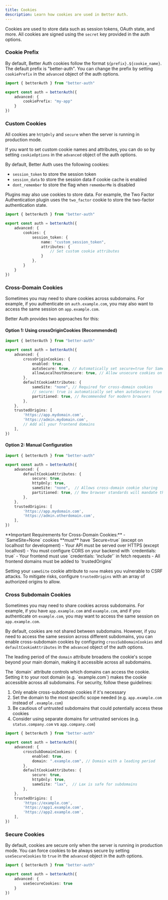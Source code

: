 ```yaml
---
title: Cookies
description: Learn how cookies are used in Better Auth.
---
```


Cookies are used to store data such as session tokens, OAuth state, and more. All cookies are signed using the `secret` key provided in the auth options.

### Cookie Prefix

By default, Better Auth cookies follow the format `${prefix}.${cookie_name}`. The default prefix is "better-auth". You can change the prefix by setting `cookiePrefix` in the `advanced` object of the auth options.

```ts title="auth.ts"
import { betterAuth } from "better-auth"

export const auth = betterAuth({
    advanced: {
        cookiePrefix: "my-app"
    }
})
```

### Custom Cookies

All cookies are `httpOnly` and `secure` when the server is running in production mode.

If you want to set custom cookie names and attributes, you can do so by setting `cookieOptions` in the `advanced` object of the auth options.

By default, Better Auth uses the following cookies:

- `session_token` to store the session token
- `session_data` to store the session data if cookie cache is enabled
- `dont_remember` to store the flag when `rememberMe` is disabled

Plugins may also use cookies to store data. For example, the Two Factor Authentication plugin uses the `two_factor` cookie to store the two-factor authentication state.

```ts title="auth.ts"
import { betterAuth } from "better-auth"

export const auth = betterAuth({
    advanced: {
        cookies: {
            session_token: {
                name: "custom_session_token",
                attributes: {
                    // Set custom cookie attributes
                }
            },
        }
    }
})
```

### Cross-Domain Cookies

Sometimes you may need to share cookies across subdomains.
For example, if you authenticate on `auth.example.com`, you may also want to access the same session on `app.example.com`.

Better Auth provides two approaches for this:

#### Option 1: Using crossOriginCookies (Recommended)

```ts title="auth.ts"
import { betterAuth } from "better-auth"

export const auth = betterAuth({
    advanced: {
        crossOriginCookies: {
            enabled: true,
            autoSecure: true, // Automatically set secure=true for SameSite=None
            allowLocalhostUnsecure: true, // Allow unsecure cookies on localhost for development
        },
        defaultCookieAttributes: {
            sameSite: "none", // Required for cross-domain cookies
            // secure: true is automatically set when autoSecure: true
            partitioned: true, // Recommended for modern browsers
        },
    },
    trustedOrigins: [
        'https://app.mydomain.com',
        'https://admin.mydomain.com',
        // Add all your frontend domains
    ],
})
```

#### Option 2: Manual Configuration

```ts title="auth.ts"
import { betterAuth } from "better-auth"

export const auth = betterAuth({
    advanced: {
        defaultCookieAttributes: {
            secure: true,
            httpOnly: true,
            sameSite: "none",  // Allows cross-domain cookie sharing
            partitioned: true, // New browser standards will mandate this for foreign cookies
        },
    },
    trustedOrigins: [
        'https://app.mydomain.com',
        'https://admin.otherdomain.com',
    ],
})
```

<Callout type="warn">
**Important Requirements for Cross-Domain Cookies:**
- `SameSite=None` cookies **must** have `Secure=true` (except on localhost for development)
- Your API must be served over HTTPS (except localhost)
- You must configure CORS on your backend with `credentials: true`
- Your frontend must use `credentials: 'include'` in fetch requests
- All frontend domains must be added to `trustedOrigins`
</Callout>

<Callout type="warn">Setting your `sameSite` cookie attribute to `none` makes you vulnerable to CSRF attacks. To mitigate risks, configure `trustedOrigins` with an array of authorized origins to allow.</Callout>

### Cross Subdomain Cookies

Sometimes you may need to share cookies across subdomains. For example, if you have `app.example.com` and `example.com`, and if you authenticate on `example.com`, you may want to access the same session on `app.example.com`.

By default, cookies are not shared between subdomains. However, if you need to access the same session across different subdomains, you can enable cross-subdomain cookies by configuring `crossSubDomainCookies` and `defaultCookieAttributes` in the `advanced` object of the auth options.

<Callout>The leading period of the `domain` attribute broadens the cookie's scope beyond your main domain, making it accessible across all subdomains.</Callout>

<Callout type="warn">
  The `domain` attribute controls which domains can access the cookie. Setting it to your root domain (e.g. `example.com`) makes the cookie accessible across all subdomains. For security, follow these guidelines:

  1. Only enable cross-subdomain cookies if it's necessary
  2. Set the domain to the most specific scope needed (e.g. `app.example.com` instead of `.example.com`)
  3. Be cautious of untrusted subdomains that could potentially access these cookies
  4. Consider using separate domains for untrusted services (e.g. `status.company.com` vs `app.company.com`)
</Callout>

```ts title="auth.ts"
import { betterAuth } from "better-auth"

export const auth = betterAuth({
    advanced: {
        crossSubDomainCookies: {
            enabled: true,
            domain: ".example.com", // Domain with a leading period
        },
        defaultCookieAttributes: {
            secure: true,
            httpOnly: true,
            sameSite: "lax",  // Lax is safe for subdomains
        },
    },
    trustedOrigins: [
        'https://example.com',
        'https://app1.example.com',
        'https://app2.example.com',
    ],
})
```

### Secure Cookies

By default, cookies are secure only when the server is running in production mode. You can force cookies to be always secure by setting `useSecureCookies` to `true` in the `advanced` object in the auth options.

```ts title="auth.ts"
import { betterAuth } from "better-auth"

export const auth = betterAuth({
    advanced: {
        useSecureCookies: true
    }
})
```